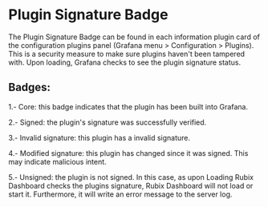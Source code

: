 
<Meta title="MDX|PluginSignatureBadge" component={PluginSignatureBadge} />

# Plugin Signature Badge

The Plugin Signature Badge can be found in each information plugin card of the configuration plugins panel (Grafana menu > Configuration > Plugins).
This is a security measure to make sure plugins haven't been tampered with. Upon loading, Grafana checks to see the plugin signature status.

## Badges:

1.- Core: this badge indicates that the plugin has been built into Grafana.

<Preview>
  <PluginSignatureBadge status="internal" />
</Preview>

2.- Signed: the plugin's signature was successfully verified.

<Preview>
  <PluginSignatureBadge status="valid" />
</Preview>

3.- Invalid signature: this plugin has a invalid signature.

<Preview>
  <PluginSignatureBadge status="invalid" />
</Preview>

4.- Modified signature: this plugin has changed since it was signed. This may indicate malicious intent.

<Preview>
  <PluginSignatureBadge status="modified" />
</Preview>

5.- Unsigned: the plugin is not signed. In this case, as upon Loading Rubix Dashboard checks the plugins signature, Rubix Dashboard will not load or start it. Furthermore, it will write an error message to the server log.

<Preview>
  <PluginSignatureBadge status="unsigned" />
</Preview>

<ArgTypes of={PluginSignatureBadge} />
